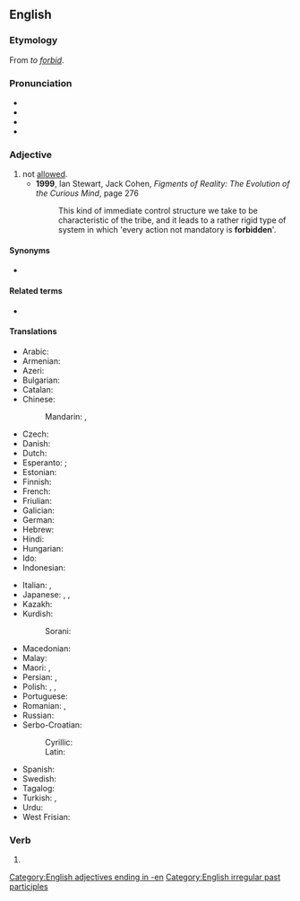 ==English==
{{wikipedia}}

===Etymology===
From ''to [[forbid]]''.

===Pronunciation===
* {{IPA|/fɝˈbɪdən/|lang=en}}
* {{audio|En-uk-forbidden.ogg|Audio (UK)|lang=en}}
* {{rhymes|ɪdən|lang=en}}
* {{audio|En-us-forbidden.ogg|Audio, US|lang=en}}

===Adjective===
{{en-adj}}

# not [[allowed]].
#* '''1999''', Ian Stewart, Jack Cohen, ''Figments of Reality: The Evolution of the Curious Mind'', page 276
#*: This kind of immediate control structure we take to be characteristic of the tribe, and it leads to a rather rigid type of system in which 'every action not mandatory is '''forbidden''''.

====Synonyms====
* {{l|en|prohibited}}

====Related terms====
* {{l|en|taboo}}

====Translations====
{{trans-top|not allowed}}
* Arabic: {{t|ar|مَمْنُوع}}
* Armenian: {{t+|hy|արգելված}}
* Azeri: {{t|az|qadağan}}
* Bulgarian: {{t+|bg|забранен|sc=Cyrl}}
* Catalan: {{t|ca|prohibit|m}}
* Chinese:
*: Mandarin: {{t+|cmn|被禁止|tr=bèi jìnzhǐ|sc=Hani}}, {{t+|cmn|禁止|tr=jìnzhǐ|sc=Hani}}
* Czech: {{t+|cs|zakázaný}}
* Danish: {{t|da|forbudt}}
* Dutch: {{t+|nl|verboden}}
* Esperanto: {{t|eo|malpermesa}}; {{t|eo|malpermesita}}
* Estonian: {{t|et|keelatud}}
* Finnish: {{t+|fi|kielletty}}
* French: {{t+|fr|interdit}}
* Friulian: {{t|fur|improibît}}
* Galician: {{t|gl|prohibido|m}}
* German: {{t+|de|verboten}}
* Hebrew: {{t+|he|אסור|tr=asur }}
* Hindi: {{t+|hi|मना|tr=manā|sc=Deva}}
* Hungarian: {{t+|hu|tilos}}
* Ido: {{t|io|interdiktita}}
* Indonesian: {{t+|id|dilarang}}
{{trans-mid}}
* Italian: {{t+|it|vietato}}, {{t+|it|proibito}}
* Japanese: {{t|ja|禁じる|alt=禁じられた|tr=kinjirareta}}, {{t+|ja|禁止|alt=禁止された|tr=kinshi sareta}}, {{t|ja|禁断|alt=禁断の|tr=kindan no}}
* Kazakh: {{t|kk|тыйылған|sc=Cyrl}}
* Kurdish:
*: Sorani: {{t+|ku|قه‌ده‌غه‌|tr=qadagha|sc=ku-Arab}}
* Macedonian: {{t|mk|забранет|tr=zabranet|sc=Cyrl}}
* Malay: {{t|ms|dilarang}}
* Maori: {{t|mi|rāhui }}, {{t+|mi|tapu}}
* Persian: {{t+|fa|ممنوعه|sc=fa-Arab}}, {{t+|fa|ممنوع|tr=memnu|sc=fa-Arab}}
* Polish: {{t+|pl|zabroniony|m}}, {{t+|pl|zakazany|m}}, {{t|pl|wzbroniony|m}}
* Portuguese: {{t+|pt|proibido}}
* Romanian: {{t+|ro|interzis}}, {{t|ro|nepermis|m}}
* Russian: {{t+|ru|запрещённый}}
* Serbo-Croatian:
*: Cyrillic: {{t|sh|забрањен|m|sc=Cyrl}}
*: Latin: {{t+|sh|zabranjen|m}}
* Spanish: {{t+|es|prohibido|m}}
* Swedish: {{t+|sv|förbjuden}}
* Tagalog: {{t|tl|ahat}}
* Turkish: {{t+|tr|yasak}}, {{t+|tr|kadağa}}
* Urdu: {{t|ur|منع|tr=manā|sc=ur-Arab}}
* West Frisian: {{t|fy|ferbean}}
{{trans-bottom}}

===Verb===
{{head|en|past participle}}

# {{inflection of|forbid||past|part|lang=en}}

[[Category:English adjectives ending in -en]]
[[Category:English irregular past participles]]